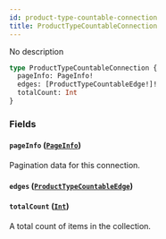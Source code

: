 ```yaml
---
id: product-type-countable-connection
title: ProductTypeCountableConnection
---
```


No description

```graphql
type ProductTypeCountableConnection {
  pageInfo: PageInfo!
  edges: [ProductTypeCountableEdge!]!
  totalCount: Int
}
```

### Fields

#### `pageInfo` ([`PageInfo`](../../../developer/api-reference/objects/page-info))

Pagination data for this connection.

#### `edges` ([`ProductTypeCountableEdge`](../../../developer/api-reference/objects/product-type-countable-edge))

#### `totalCount` ([`Int`](../../../developer/api-reference/scalars/int))

A total count of items in the collection.
